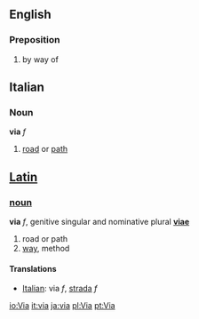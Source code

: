 ==English==
===Preposition===
#by way of
==Italian==
===Noun===
'''via''' ''f''

# [[road]] or [[path]]

==[[Latin]]==
===[[noun]]===
'''via''' ''f'', genitive singular and nominative plural '''[[viae]]'''

# road or path
# [[way]], method

====Translations====
*[[Italian]]: via ''f'', [[strada]] ''f''

[[io:Via]]
[[it:via]]
[[ja:via]]
[[pl:Via]]
[[pt:Via]]